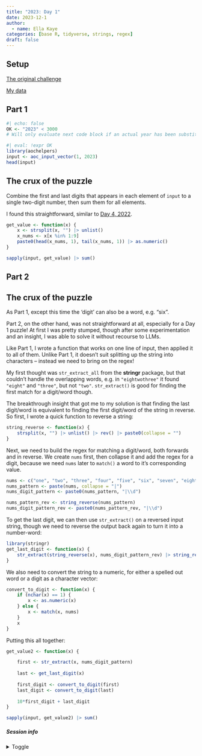 ```yaml
---
title: "2023: Day 1"
date: 2023-12-1
author: 
  - name: Ella Kaye
categories: [base R, tidyverse, strings, regex]
draft: false
---
```


## Setup

[The original challenge](https://adventofcode.com/2023/day/1)

[My data](input){target="_blank"}

## Part 1

```r
#| echo: false
OK <- "2023" < 3000
# Will only evaluate next code block if an actual year has been substituted for the placeholder
```


```r
#| eval: !expr OK
library(aochelpers)
input <- aoc_input_vector(1, 2023)
head(input)
```

::: {.callout-note collapse="false" icon="false"}
## The crux of the puzzle

Combine the first and last digits that appears in each element of `input` to a single two-digit number, then sum them for all elements.

:::

I found this straightforward, similar to [Day 4, 2022](../../../../2022/day/4/index.qmd). 

```r
get_value <- function(x) {
	x <- strsplit(x, "") |> unlist()
	x_nums <- x[x %in% 1:9]
	paste0(head(x_nums, 1), tail(x_nums, 1)) |> as.numeric()
}

sapply(input, get_value) |> sum()
```

## Part 2

::: {.callout-note collapse="false" icon="false"}
## The crux of the puzzle

As Part 1, except this time the 'digit' can also be a word, e.g. "six".

:::

Part 2, on the other hand, was not straightforward at all, 
especially for a Day 1 puzzle! 
At first I was pretty stumped, though after some experimentation and an insight,
I was able to solve it without recourse to LLMs.

Like Part 1, I wrote a function that works on one line of input, then applied it to all of them.
Unlike Part 1, it doesn't suit splitting up the string into characters -- 
instead we need to bring on the regex!

My first thought was `str_extract_all` from the **stringr** package, 
but that couldn't handle the overlapping words, 
e.g. in `"eightwothree"` it found `"eight"` and `"three"`, but not `"two"`.
`str_extract()` is good for finding the first match for a digit/word though.

The breakthrough insight that got me to my solution is that finding the last digit/word is equivalent to finding the first digit/word of the string in reverse. 
So first, I wrote a quick function to reverse a string:

```r
string_reverse <- function(x) {
	strsplit(x, "") |> unlist() |> rev() |> paste0(collapse = "")
}
```

Next, we need to build the regex for matching a digit/word, 
both forwards and in reverse.
We create `nums` first, then collapse it and add the regex for a digit, 
because we need `nums` later to `match()` a word to it's corresponding value.

```r
nums <- c("one", "two", "three", "four", "five", "six", "seven", "eight", "nine")
nums_pattern <- paste(nums, collapse = "|")
nums_digit_pattern <- paste0(nums_pattern, "|\\d")

nums_pattern_rev <- string_reverse(nums_pattern)
nums_digit_pattern_rev <- paste0(nums_pattern_rev, "|\\d")
```

To get the last digit, we can then use `str_extract()` on a reversed input string, 
though we need to reverse the output back again to turn it into a number-word:

```r
library(stringr)
get_last_digit <- function(x) {
	str_extract(string_reverse(x), nums_digit_pattern_rev) |> string_reverse() 
}
```

We also need to convert the string to a numeric, 
for either a spelled out word or a digit as a character vector:

```r
convert_to_digit <- function(x) {
	if (nchar(x) == 1) {
		x <- as.numeric(x)
	} else {
		x <- match(x, nums)
	}
	x
}
```

Putting this all together:

```r
get_value2 <- function(x) {

	first <- str_extract(x, nums_digit_pattern)
	
	last <- get_last_digit(x)
	
	first_digit <- convert_to_digit(first)
	last_digit <- convert_to_digit(last)
	
	10*first_digit + last_digit
}

sapply(input, get_value2) |> sum()
```


##### Session info {.appendix}

<details><summary>Toggle</summary>

```r
#| echo: false
library(sessioninfo)
# save the session info as an object
pkg_session <- session_info(pkgs = "attached")

# get the quarto version
quarto_version <- system("quarto --version", intern = TRUE)

# inject the quarto info
pkg_session$platform$quarto <- paste(
  system("quarto --version", intern = TRUE), 
  "@", 
  quarto::quarto_path()
  )

# print it out
pkg_session
```

</details>






